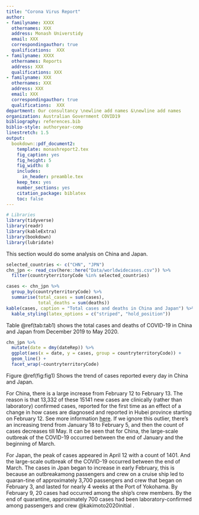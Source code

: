 ```yaml
---
title: "Corona Virus Report"
author:
- familyname: XXXX
  othernames: XXX
  address: Monash Universtidy
  email: XXX
  correspondingauthor: true
  qualifications:  XXX
- familyname: XXXX
  othernames: Reports
  address: XXX
  qualifications: XXX
- familyname: XXX
  othernames: XXX
  address: XXX
  email: XXX
  correspondingauthor: true
  qualifications:  XXX
department: Our consultancy \newline add names &\newline add names
organization: Australian Government COVID19
bibliography: references.bib
biblio-style: authoryear-comp
linestretch: 1.5
output:
  bookdown::pdf_document2:
    template: monashreport2.tex
    fig_caption: yes
    fig_height: 5
    fig_width: 8
    includes:
      in_header: preamble.tex
    keep_tex: yes
    number_sections: yes
    citation_package: biblatex
    toc: false
---
```


```r
# Libraries
library(tidyverse)
library(readr)
library(kableExtra)
library(bookdown)
library(lubridate)
```


\section*{Country XX1 and YY1"}

\section*{Country China and Japan}
This section would do some analysis on China and Japan.


```r
selected_countries <- c("CHN", "JPN")
chn_jpn <- read_csv(here::here("Data/worldwidecases.csv")) %>% 
  filter(countryterritoryCode %in% selected_countries)
```


```r
cases <- chn_jpn %>% 
  group_by(countryterritoryCode) %>% 
  summarise(total_cases = sum(cases), 
            total_deaths = sum(deaths))
kable(cases, caption = "Total cases and deaths in China and Japan") %>% 
  kable_styling(latex_options = c("striped", "hold_position"))
```

Table \@ref(tab:tab1) shows the total cases and deaths of COVID-19 in China and Japan from December 2019 to May 2020.

\clearpage

```r
chn_jpn %>% 
  mutate(date = dmy(dateRep)) %>% 
  ggplot(aes(x = date, y = cases, group = countryterritoryCode)) + 
  geom_line() + 
  facet_wrap(~countryterritoryCode) 


```


Figure \@ref(fig:fig1) Shows the trend of cases reported every day in China and Japan. 

For China, there is a large increase from February 12 to February 13. The reason is that 13,332 of these 15141 new cases are clinically (rather than laboratory) confirmed cases, reported for the first time as an effect of a change in how cases are diagnosed and reported in Hubei province starting on February 12. See more information [here](https://www.worldometers.info/coronavirus/how-to-interpret-feb-12-case-surge/). If we ignore this outlier, there's an increasing trend from January 18 to February 5, and then the count of cases decreases till May. It can be seen that for China, the large-scale outbreak of the COVID-19 occurred between the end of January and the beginning of March.

For Japan, the peak of cases appeared in April 12 with a count of 1401. And the large-scale outbreak of the COVID-19 occurred between the end of March. The cases in Jpan began to increase in early February, this is because an outbreakamong passengers and crew on a cruise ship led to quaran-tine of approximately 3,700 passengers and crew that began on February 3, and  lasted for nearly 4 weeks at the Port of Yokohama. By February 9, 20 cases had occurred among the ship’s crew members. By the end of quarantine, approximately 700 cases had been laboratory-confirmed among passengers and crew @kakimoto2020initial .


\section*{Country XX3 and YY3}



